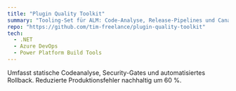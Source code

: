 ```yaml
---
title: "Plugin Quality Toolkit"
summary: "Tooling-Set für ALM: Code-Analyse, Release-Pipelines und Canary-Deployments für Dynamics 365 Plugins."
repo: "https://github.com/tim-freelance/plugin-quality-toolkit"
tech:
  - .NET
  - Azure DevOps
  - Power Platform Build Tools
---
```


Umfasst statische Codeanalyse, Security-Gates und automatisiertes Rollback. Reduzierte Produktionsfehler nachhaltig um 60 %. 
